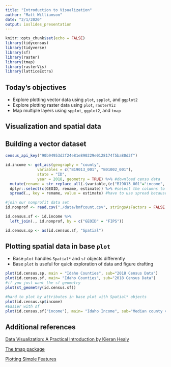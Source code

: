 ```yaml
---
title: "Introduction to Visualization"
author: "Matt Williamson"
date: "2/1/2020"
output: ioslides_presentation
---
```


```r
knitr::opts_chunk$set(echo = FALSE)
library(tidycensus)
library(tidyverse)
library(sf)
library(raster)
library(tmap)
library(rasterVis)
library(latticeExtra)

```

## Today's objectives
- Explore plotting vector data using `plot`, `spplot`, and `ggplot2`
- Explore plotting raster data using `plot`, `rasterViz`
- Map multiple layers using `spplot`, `ggplot2`, and `tmap`

## Visualization and spatial data


## Building a vector dataset
```r
census_api_key("90b94953d2f24e81e890229e0128174f5ba80d3f")

id.income <- get_acs(geography = "county", 
              variables = c("B19013_001", "B01002_001"),
              state = "ID", 
              year = 2018, geometry = TRUE) %>% #download censu data
  mutate(rename = str_replace_all(.$variable,(c("B19013_001"="income", "B01002_001"="age" )))) %>% 
  dplyr::select(c(GEOID, rename, estimate)) %>% #select the columns to keep
  spread(., key = rename, value = estimate) #have to use spread because pivot_wider not currently working for sf objects

#join our nonprofit data set
id.nonprof <- read.csv("./data/bmfcount.csv", stringsAsFactors = FALSE, colClasses = "character")

id.census.sf <- id.income %>% 
  left_join(., id.nonprof, by = c("GEOID" = "FIPS"))

id.census.sp <- as(id.census.sf, "Spatial")
```


## Plotting spatial data in base `plot`

- Base `plot` handles `Spatial*` and `sf` objects differently
- Base `plot` is useful for quick exploration of data and figure drafting

```r
plot(id.census.sp, main = "Idaho Counties", sub="2018 Census Data")
plot(id.census.sf, main= "Idaho Counties", sub="2018 Census Data")
#if you just want the sf geometry
plot(st_geometry(id.census.sf))

#hard to plot by attributes in base plot with Spatial* objects
plot(id.census.sp$income)
#Easier with sf
plot(id.census.sf["income"], main= "Idaho Income", sub="Median county value as of 2018")

```

##  
## Additional references
[Data Visualization: A Practical Introduction by Kieran Healy](https://socviz.co)

[The tmap package](https://cran.r-project.org/web/packages/tmap/vignettes/tmap-getstarted.html)

[Plotting Simple Features](https://r-spatial.github.io/sf/articles/sf5.html)

